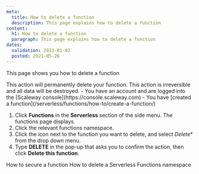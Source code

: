 ```yaml
---
meta:
  title: How to delete a function
  description: This page explains how to delete a function
content:
  h1: How to delete a function
  paragraph: This page explains how to delete a function
dates:
  validation: 2023-01-02
  posted: 2021-05-26
---
```


This page shows you how to delete a function

<Macro id="iam-requirements" />

<Message type="important">
  This action will permanently delete your function. This action is irreversible and all data will be destroyed.
</Message>

<Message type="requirement">
  - You have an account and are logged into the [Scaleway console](https://console.scaleway.com)
  - You have [created a function](/serverless/functions/how-to/create-a-function/)
</Message>

1. Click **Functions** in the **Serverless** section of the side menu. The functions page displays.
2. Click the relevant functions namespace.
2. Click the <Icon name="more" /> icon next to the function you want to delete, and select *Delete** from the drop down menu. 
3. Type **DELETE** in the pop-up that asks you to confirm the action, then click **Delete this function**.


<Navigation>
  <PreviousButton to="/serverless/functions/how-to/secure-a-function/">How to secure a function</PreviousButton>
  <NextButton to="/serverless/functions/how-to/delete-a-functions-namespace/">How to delete a Serverless Functions namespace</NextButton>
</Navigation>
